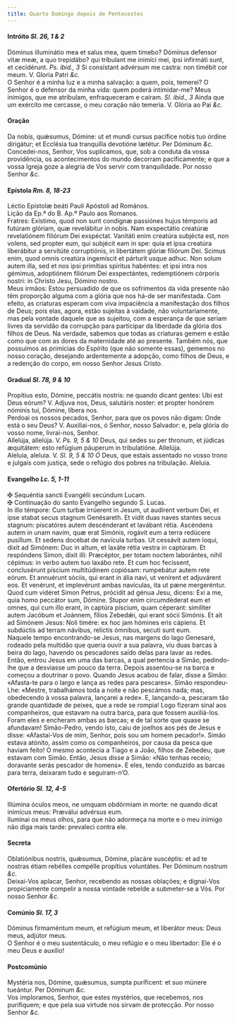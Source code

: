 ```yaml
---
title: Quarto Domingo depois de Pentecostes
---
```



<h4 class="text-center">Intróito <em>Sl. 26, 1 & 2</em></h4>
<div class="container-fluid">
<div class="row">
<div class="col-6 dropcaps text-justify">
Dóminus illuminátio mea et salus mea, quem timebo? Dóminus defensor vitæ meæ, a quo trepidábo? qui tríbulant me inimíci mei, ipsi infirmáti sunt, et cecidérunt. <em>Ps. ibid., 3</em> Si consístant advérsum me castra: non timébit cor meum.
V. Gloria Patri <em>&c.</em>
</div>
<div class="col-6 dropcaps text-justify">
O Senhor é a minha luz e a minha salvação: a quem, pois, temerei? O Senhor é o defensor da minha vida: quem poderá intimidar-me? Meus inimigos, que me atribulam, enfraqueceram e caíram. <em>Sl. ibid., 3</em> Ainda que um exército me cercasse, o meu coração não temeria.
V. Glória ao Pai <em>&c.</em>
</div>
</div>
</div>

<h4 class="text-center">Oração</h4>
<div class="container-fluid">
<div class="row">
<div class="col-6 dropcaps text-justify">
Da nobis, quǽsumus, Dómine: ut et mundi cursus pacífice nobis tuo órdine dirigátur; et Ecclésia tua tranquílla devotióne lætétur. Per Dóminum <em>&c.</em>
</div>
<div class="col-6 dropcaps text-justify">
Concedei-nos, Senhor, Vos suplicamos, que, sob a conduta da vossa providência, os acontecimentos do mundo decorram pacificamente; e que a vossa Igreja goze a alegria de Vos servir com tranquilidade. Por nosso Senhor <em>&c.</em>
</div>
</div>
</div>

<h4 class="text-center">Epístola <em>Rm. 8, 18-23</em></h4>
<div class="container-fluid">
<div class="row">
<div class="col-6 text-justify">
Léctio Epístolæ beáti Pauli Apóstoli ad Romános.
</div>
<div class="col-6 text-justify">
Lição da Ep.ª do B. Ap.º Paulo aos Romanos.
</div>
<div class="col-6 dropcaps text-justify">
Fratres: Exístimo, quod non sunt condígnæ passiónes hujus témporis ad futúram glóriam, quæ revelábitur in nobis. Nam exspectátio creatúræ revelatiónem filiórum Dei exspéctat. Vanitáti enim creatúra subjécta est, non volens, sed propter eum, qui subjécit eam in spe: quia et ipsa creatúra liberábitur a servitúte corruptiónis, in libertátem glóriæ filiórum Dei. Scimus enim, quod omnis creatúra ingemíscit et párturit usque adhuc. Non solum autem illa, sed et nos ipsi primítias spíritus habéntes: et ipsi intra nos gémimus, adoptiónem filiórum Dei exspectántes, redemptiónem córporis nostri: in Christo Jesu, Dómino nostro.
</div>
<div class="col-6 dropcaps text-justify">
Meus irmãos: Estou persuadido de que os sofrimentos da vida presente não têm proporção alguma com a glória que nos há-de ser manifestada. Com efeito, as criaturas esperam com viva impaciência a manifestação dos filhos de Deus; pois elas, agora, estão sujeitas à vaidade, não voluntariamente, mas pela vontade daquele que as sujeitou, com a esperança de que seriam livres da servidão da corrupção para participar da liberdade da glória dos filhos de Deus. Na verdade, sabemos que todas as criaturas gemem e estão como que com as dores da maternidade até ao presente. Também nós, que possuímos as primícias do Espírito (que não somente essas), gememos no nosso coração, desejando ardentemente a adopção, como filhos de Deus, e a redenção do corpo, em nosso Senhor Jesus Cristo.
</div>
</div>
</div>

<h4 class="text-center">Gradual <em>Sl. 78, 9 & 10</em></h4>
<div class="container-fluid">
<div class="row">
<div class="col-6 dropcaps text-justify">
Propítius esto, Dómine, peccátis nostris: ne quando dicant gentes: Ubi est Deus eórum? V. Adjuva nos, Deus, salutáris noster: et propter honórem nóminis tui, Dómine, líbera nos.
</div>
<div class="col-6 dropcaps text-justify">
Perdoai os nossos pecados, Senhor, para que os povos não digam: Onde está o seu Deus? V. Auxiliai-nos, ó Senhor, nosso Salvador: e, pela glória do vosso nome, livrai-nos, Senhor.
</div>
<div class="col-6 text-justify">
Allelúja, allelúja. V. <em>Ps. 9, 5 & 10</em> Deus, qui sedes su per thronum, et júdicas æquitátem: esto refúgium páuperum in tribulatióne. Allelúja.
</div>
<div class="col-6 text-justify">
Aleluia, aleluia. V. <em>Sl. 9, 5 & 10 Ó</em> Deus, que estais assentado no vosso trono e julgais com justiça, sede o refúgio dos pobres na tribulação. Aleluia.
</div>
</div>
</div>

<h4 class="text-center">Evangelho <em>Lc. 5, 1-11</em></h4>
<div class="container-fluid">
<div class="row">
<div class="col-6 text-justify">
<span class="text-danger">&#10016;</span> Sequéntia sancti Evangélii secúndum Lucam.
</div>
<div class="col-6 text-justify">
<span class="text-danger">&#10016;</span> Continuação do santo Evangelho segundo S. Lucas.
</div>
<div class="col-6 dropcaps text-justify">
In illo témpore: Cum turbæ irrúerent in Jesum, ut audírent verbum Dei, et ipse stabat secus stagnum Genésareth. Et vidit duas naves stantes secus stagnum: piscatóres autem descénderant et lavábant rétia. Ascéndens autem in unam navim, quæ erat Simónis, rogávit eum a terra redúcere pusíllum. Et sedens docébat de navícula turbas. Ut cessávit autem loqui, dixit ad Simónem: Duc in altum, et laxáte rétia vestra in captúram. Et respóndens Simon, dixit illi: Præcéptor, per totam noctem laborántes, nihil cépimus: in verbo autem tuo laxábo rete. Et cum hoc fecíssent, conclusérunt píscium multitúdinem copiósam: rumpebátur autem rete eórum. Et annuérunt sóciis, qui erant in ália navi, ut venírent et adjuvárent eos. Et venérunt, et implevérunt ambas navículas, ita ut pæne mergeréntur. Quod cum vidéret Simon Petrus, prócidit ad génua Jesu, dicens: Exi a me, quia homo peccátor sum, Dómine. Stupor enim circumdéderat eum et omnes, qui cum illo erant, in captúra píscium, quam céperant: simíliter autem Jacóbum et Joánnem, fílios Zebedǽi, qui erant sócii Simónis. Et ait ad Simónem Jesus: Noli timére: ex hoc jam hómines eris cápiens. Et subdúctis ad terram návibus, relictis ómnibus, secuti sunt eum.
</div>
<div class="col-6 dropcaps text-justify">
Naquele tempo encontrando-se Jesus, nas margens do lago Genesaré, rodeado pela multidão que queria ouvir a sua palavra, viu duas barcas à beira do lago, havendo os pescadores saído delas para lavar as redes. Então, entrou Jesus em uma das barcas, a qual pertencia a Simão, pedindo-lhe que a desviasse um pouco da terra. Depois assentou-se na barca e começou a doutrinar o povo. Quando Jesus acabou de falar, disse a Simão: «Afasta-te para o largo e lança as redes para pescares». Simão respondeu-Lhe: «Mestre, trabalhámos toda a noite e não pescámos nada; mas, obedecendo à vossa palavra, lançarei a rede». E, lançando-a, pescaram tão grande quantidade de peixes, que a rede se rompia! Logo fizeram sinal aos companheiros, que estavam na outra barca, para que fossem auxiliá-los. Foram eles e encheram ambas as barcas; e de tal sorte que quase se afundavam! Simão-Pedro, vendo isto, caiu de joelhos aos pés de Jesus e disse: «Afastai-Vos de mim, Senhor, pois sou um homem pecador!». Simão estava atónito, assim como os companheiros, por causa da pesca que haviam feito! O mesmo acontecia a Tiago e a João, filhos de Zebedeu, que estavam com Simão. Então, Jesus disse a Simão: «Não tenhas receio; doravante serás pescador de homens». E eles, tendo conduzido as barcas para terra, deixaram tudo e seguiram-n’O.
</div>
</div>
</div>

<h4 class="text-center">Ofertório <em>Sl. 12, 4-5</em></h4>
<div class="container-fluid">
<div class="row">
<div class="col-6 dropcaps text-justify">
Illúmina óculos meos, ne umquam obdórmiam in morte: ne quando dicat inimícus meus: Præválui advérsus eum.
</div>
<div class="col-6 dropcaps text-justify">
Iluminai os meus olhos, para que não adormeça na morte e o meu inimigo não diga mais tarde: prevaleci contra ele.
</div>
</div>
</div>

<h4 class="text-center">Secreta</h4>
<div class="container-fluid">
<div class="row">
<div class="col-6 dropcaps text-justify">
Oblatiónibus nostris, quǽsumus, Dómine, placáre suscéptis: et ad te nostras étiam rebélles compélle propítius voluntátes. Per Dóminum nostrum <em>&c.</em>
</div>
<div class="col-6 dropcaps text-justify">
Deixai-Vos aplacar, Senhor, recebendo as nossas oblações; e dignai-Vos propiciamente compelir a nossa vontade rebelde a submeter-se a Vós. Por nosso Senhor <em>&c.</em>
</div>
</div>
</div>

<h4 class="text-center">Comúnio <em>Sl. 17, 3</em></h4>
<div class="container-fluid">
<div class="row">
<div class="col-6 dropcaps text-justify">
Dóminus firmaméntum meum, et refúgium meum, et liberátor meus: Deus meus, adjútor meus.
</div>
<div class="col-6 dropcaps text-justify">
O Senhor é o meu sustentáculo, o meu refúgio e o meu libertador: Ele é o meu Deus e auxílio!
</div>
</div>
</div>

<h4 class="text-center">Postcomúnio</h4>
<div class="container-fluid">
<div class="row">
<div class="col-6 dropcaps text-justify">
Mystéria nos, Dómine, quǽsumus, sumpta puríficent: et suo múnere tueántur. Per Dóminum <em>&c.</em>
</div>
<div class="col-6 dropcaps text-justify">
Vos imploramos, Senhor, que estes mystérios, que recebemos, nos purifiquem; e que pela sua virtude nos sirvam de protecção. Por nosso Senhor <em>&c.</em>
</div>
</div>
</div>

